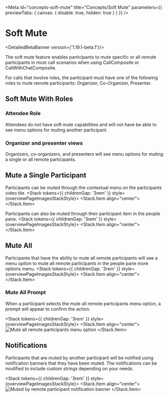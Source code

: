 
<Meta
  id="concepts-soft-mute"
  title="Concepts/Soft Mute"
  parameters={{ previewTabs: { canvas: { disable: true, hidden: true } } }}
/>

# Soft Mute

<DetailedBetaBanner version={'1.19.1-beta.1'}/>

The soft mute feature enables participants to mute specific or all remote participants in most call scenarios
when using CallComposite or CallWithChatComposite. 

For calls that involve roles, the participant must have one of the following roles to mute remote participants: Organizer, Co-Organizer, Presenter.

## Soft Mute With Roles

### Attendee Role

Attendees do not have soft mute capabilities and will not have be able to see menu options for muting another participant.

### Organizer and presenter views

Organizers, co-organizers, and presenters will see menu options for muting a single or all remote participants.

## Mute a Single Participant

Participants can be muted through the contextual menu on the participants video tile.
<Stack tokens={{ childrenGap: '3rem' }} style={overviewPageImagesStackStyle}>
  <Stack.Item align="center">
    <img src="images/soft-mute-video-tile-contextual-item.png" alt="" />
  </Stack.Item>
</Stack>

Participants can also be muted through their participant item in the people pane.
<Stack tokens={{ childrenGap: '3rem' }} style={overviewPageImagesStackStyle}>
  <Stack.Item align="center">
    <img src="images/soft-mute-people-pane-participant-item.png" alt="" />
  </Stack.Item>
</Stack>


## Mute All

Participants that have the ability to mute all remote participants will see a menu option to mute all remote participants in the people pane more options menu.
<Stack tokens={{ childrenGap: '3rem' }} style={overviewPageImagesStackStyle}>
  <Stack.Item align="center">
    <img src="images/soft-mute-people-pane-header-mute-all.png" alt="" />
  </Stack.Item>
</Stack>


### Mute All Prompt

When a participant selects the mute all remote participants menu option, a prompt will appear to confirm the action.

<Stack tokens={{ childrenGap: '3rem' }} style={overviewPageImagesStackStyle}>
  <Stack.Item align="center">
    <img src="images/soft-mute-prompt-for-mute-all.png" alt="Mute all remote participants menu option" />
  </Stack.Item>
</Stack>

## Notifications

Participants that are muted by another participant will be notified using notification banners that they have been muted. The notifications can be modified to include custom strings depending on your needs.

<Stack tokens={{ childrenGap: '3rem' }} style={overviewPageImagesStackStyle}>
  <Stack.Item align="center">
    <img src="images/soft-mute-notification.png" alt="Muted by remote participant notification banner" />
  </Stack.Item>
</Stack>
